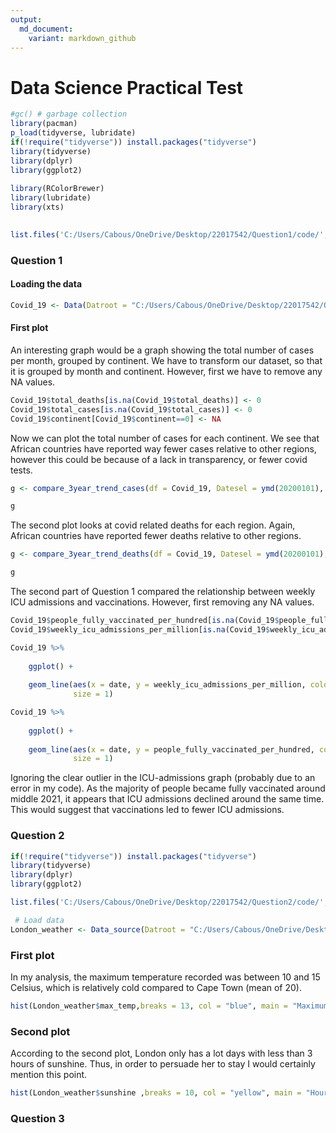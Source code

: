 ```yaml
---
output:
  md_document:
    variant: markdown_github
---
```


# Data Science Practical Test

```r
#gc() # garbage collection 
library(pacman)
p_load(tidyverse, lubridate)
if(!require("tidyverse")) install.packages("tidyverse")
library(tidyverse)
library(dplyr)  
library(ggplot2)  
 
library(RColorBrewer) 
library(lubridate)  
library(xts)    
 

list.files('C:/Users/Cabous/OneDrive/Desktop/22017542/Question1/code/', full.names = T, recursive = T) %>% as.list() %>% walk(~source(.))


```

### Question 1

#### Loading the data

```r

Covid_19 <- Data(Datroot = "C:/Users/Cabous/OneDrive/Desktop/22017542/Question1/data/Covid/owid-covid-data.csv")

```

#### First plot

An interesting graph would be a graph showing the total number of cases per month, grouped by continent. We have to transform our dataset, so that it is grouped by month and continent. However, first we have to remove any NA values.

```r
Covid_19$total_deaths[is.na(Covid_19$total_deaths)] <- 0
Covid_19$total_cases[is.na(Covid_19$total_cases)] <- 0
Covid_19$continent[Covid_19$continent==0] <- NA

```

Now we can plot the total number of cases for each continent. We see that African countries have reported way fewer cases relative to other regions, however this could be because of a lack in transparency, or fewer covid tests.

```r

g <- compare_3year_trend_cases(df = Covid_19, Datesel = ymd(20200101), NYears = 3)

g

```

The second plot looks at covid related deaths for each region. Again, African countries have reported fewer deaths relative to other regions.

```r
g <- compare_3year_trend_deaths(df = Covid_19, Datesel = ymd(20200101), NYears = 3)

g
```



The second part of Question 1 compared the relationship between weekly ICU admissions and vaccinations. However, first removing any NA values.

```r
Covid_19$people_fully_vaccinated_per_hundred[is.na(Covid_19$people_fully_vaccinated_per_hundred)] <- 0
Covid_19$weekly_icu_admissions_per_million[is.na(Covid_19$weekly_icu_admissions_per_million)] <- 0
```


```r
Covid_19 %>% 
    
    ggplot() + 
    
    geom_line(aes(x = date, y = weekly_icu_admissions_per_million, color = continent), alpha = 0.8, 
              size = 1)
```

```r
Covid_19 %>% 
    
    ggplot() + 
    
    geom_line(aes(x = date, y = people_fully_vaccinated_per_hundred, color = continent), alpha = 0.8, 
              size = 1)

```

Ignoring the clear outlier in the ICU-admissions graph (probably due to an error in my code). As the majority of people became fully vaccinated around middle 2021, it appears that ICU admissions declined around the same time. This would suggest that vaccinations led to fewer ICU admissions. 



### Question 2

```r
if(!require("tidyverse")) install.packages("tidyverse")
library(tidyverse)
library(dplyr)  
library(ggplot2) 

list.files('C:/Users/Cabous/OneDrive/Desktop/22017542/Question2/code/', full.names = T, recursive = T) %>% as.list() %>% walk(~source(.))

 # Load data
London_weather <- Data_source(Datroot = "C:/Users/Cabous/OneDrive/Desktop/22017542/Question2/data/London/london_weather.csv")

```

### First plot

In my analysis, the maximum temperature recorded was between 10 and 15 Celsius, which is relatively cold compared to Cape Town (mean of 20).

```r

hist(London_weather$max_temp,breaks = 13, col = "blue", main = "Maximum temperature")

```
### Second plot

According to the second plot, London only has a lot days with less than 3 hours of sunshine. Thus, in order to persuade her to stay I would certainly mention this point.

```r

hist(London_weather$sunshine ,breaks = 10, col = "yellow", main = "Hours of sunshine per day")

```



### Question 3

```r

```




```r

```